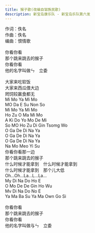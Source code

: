 ```yaml
---
title: 猴子歌(改编自邹族民歌)
description: 新宝岛康乐队 - 新宝岛乐队第六发
---
```


作词：佚名<br />作曲：佚名<br />编曲：恨情歌<br /><br />你看你看<br />那个跳来跳去的猴子<br />你看你看<br />他的名字叫做ㄣ　立委<br /><br />大家来吃软饭<br />大家来西瓜偎大边<br />罔饲较赢食都无<br />Mi Mo Ya Mi Mo<br />MO Da E Su Non So<br />Mi Mo Ya Mi Mo<br />Ho Zu O Ma Mi Mo<br />A Ki Do Yo Mo De Mi<br />So MO Ho Zu Di Gin Tsomg Wo<br />O Ga De Di Na Ya<br />O Ga De Di Na Ya<br />O Ga De Di Na Ya<br />Na Mo Meo Yi Su<br />你看你看那一边<br />那个跳来跳去的猴子<br />什么时候才能拿到　什么时候才能拿到<br />什么时候才能拿到　那个儿大低<br />Oh...Oh...La...L...La...<br />My Di Na Do Ho E<br />O Mo De De Gin Ho Wu<br />Mv Di Na Do No E<br />Ya Ma Ba Su Ya Ma Own Go Si<br /><br />你看你看<br />那个跳来跳去的猴子<br />你看你看<br />他的名字叫做与ㄣ　立委